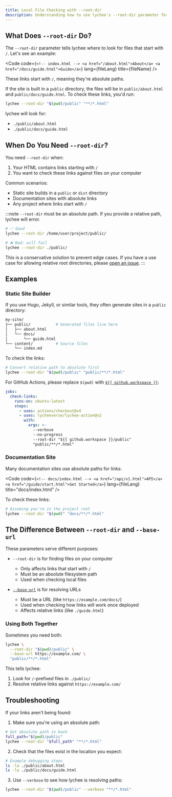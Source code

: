 ```yaml
---
title: Local File Checking with --root-dir
description: Understanding how to use lychee's --root-dir parameter for local file checking
---
```



## What Does `--root-dir` Do?

The `--root-dir` parameter tells lychee where to look for files that start with `/`. Let's see an example:

<Code
  code={`<!-- index.html -->
<a href="/about.html">About</a>
<a href="/docs/guide.html">Guide</a>`}
  lang={fileLang}
  title={fileName}
/>

These links start with `/`, meaning they're absolute paths.

If the site is built in a `public` directory, the files will be in `public/about.html` and `public/docs/guide.html`. To check these links, you'd run:

```bash
lychee --root-dir "$(pwd)/public" "**/*.html"
```

lychee will look for:

- `./public/about.html`
- `./public/docs/guide.html`

## When Do You Need `--root-dir`?

You need `--root-dir` when:

1. Your HTML contains links starting with `/`
2. You want to check these links against files on your computer

Common scenarios:

- Static site builds in a `public` or `dist` directory
- Documentation sites with absolute links
- Any project where links start with `/`

:::note
`--root-dir` must be an absolute path. If you provide a relative path, lychee will error.

```bash
# ✅ Good
lychee --root-dir /home/user/project/public/

# ❌ Bad: will fail
lychee --root-dir ./public/
```

This is a conservative solution to prevent edge cases.
If you have a use case for allowing relative root directories, please [open an issue](https://github.com/lycheeverse/lychee/issues).
:::

## Examples

### Static Site Builder

If you use Hugo, Jekyll, or similar tools, they often generate sites in a `public` directory:

```bash
my-site/
├── public/           # Generated files live here
│   ├── about.html
│   └── docs/
│       └── guide.html
└── content/          # Source files
    └── index.md
```

To check the links:

```bash
# Convert relative path to absolute first
lychee --root-dir "$(pwd)/public" "public/**/*.html"
```

For GitHub Actions, please replace `$(pwd)` with [`${{ github.workspace }}`](https://docs.github.com/en/actions/writing-workflows/choosing-what-your-workflow-does/accessing-contextual-information-about-workflow-runs#github-context):

```yaml '${{ github.workspace }}'
jobs:
  check-links:
    runs-on: ubuntu-latest
    steps:
      - uses: actions/checkout@v4
      - uses: lycheeverse/lychee-action@v2
        with:
          args: >-
            --verbose
            --no-progress
            --root-dir "${{ github.workspace }}/public"
            "public/**/*.html"
```

### Documentation Site

Many documentation sites use absolute paths for links:

<Code
  code={`<!-- docs/index.html -->
<a href="/api/v1.html">API</a>
<a href="/guide/start.html">Get Started</a>`}
  lang={fileLang}
  title="docs/index.html"
/>

To check these links:

```bash
# Assuming you're in the project root
lychee --root-dir "$(pwd)" "docs/**/*.html"
```

## The Difference Between `--root-dir` and `--base-url`

These parameters serve different purposes:

- `--root-dir` is for finding files on your computer

  - Only affects links that start with `/`
  - Must be an absolute filesystem path
  - Used when checking local files

- [`--base-url`](/recipes/base-url) is for resolving URLs
  - Must be a URL (like `https://example.com/docs/`)
  - Used when checking how links will work once deployed
  - Affects relative links (like `./guide.html`)

### Using Both Together

Sometimes you need both:

```bash
lychee \
  --root-dir "$(pwd)/public" \
  --base-url https://example.com/ \
  "public/**/*.html"
```

This tells lychee:

1. Look for `/`-prefixed files in `./public/`
2. Resolve relative links against `https://example.com/`

## Troubleshooting

If your links aren't being found:

1. Make sure you're using an absolute path:

```bash
# Get absolute path in bash
full_path="$(pwd)/public"
lychee --root-dir "$full_path" "**/*.html"
```

2. Check that the files exist in the location you expect:

```bash
# Example debugging steps
ls -la ./public/about.html
ls -la ./public/docs/guide.html
```

3. Use `--verbose` to see how lychee is resolving paths:

```bash
lychee --root-dir "$(pwd)/public" --verbose "**/*.html"
```

